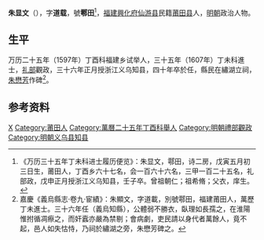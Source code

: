 '''朱显文'''（{{bd|1578年||1612年||}}），字'''道载'''，號'''鄠田'''<ref>《万历三十五年丁未科进士履历便览》：朱显文，鄠田，诗二房，戊寅五月初三日生，莆田人，丁酉乡六十七名，会一百六十六名，三甲一百二十五名，礼部政，戊申正月授浙江义乌知县，壬子卒。曾祖朝仁；祖希脩；父衣，庠生。</ref>，[[福建|福建]][[興化府|興化府]][[仙游县|仙游县]]民籍[[莆田县|莆田县]]人，[[明朝|明朝]]政治人物。

== 生平 ==
万历二十五年（1597年）丁酉科福建乡试举人，三十五年（1607年）丁未科進士，[[礼部|礼部]]觀政，三十六年正月授浙江义乌知县，四十年卒於任，縣民在繡湖立祠，[[朱懋芳|朱懋芳]]作碑<ref>嘉慶《義烏縣志·卷九·宦績》：朱顯文，字道載，別號鄠田，福建莆田人，萬歷丁未進士。三十六年任（義烏知縣），公體弱不勝衣，臥理如長孺之，在淮陽惟拊循凋瘵之，而奸蠧亦嚴為禁剔；會病劇，吏民請以身代者萬餘人，竟不起，邑人如失怙恃，乃祠於繡湖之旁，朱懋芳碑之。</ref>。

==参考资料==
{{reflist}}

{{start box}}
{{s-off}}
{{s-before|[[周廷侍|周廷侍]]}}
{{s-title|明朝義烏縣知縣|1608年－1610年}}
{{s-after|[[王道成_(萬曆舉人)|王道成]]}}
{{end box}}

{{萬曆三十五年丁未科殿試金榜}}

{{Authority control}}

{{DEFAULTSORT:}}
[[Category:朱姓|X]]
[[Category:莆田人|Category:莆田人]]
[[Category:萬曆二十五年丁酉科舉人|Category:萬曆二十五年丁酉科舉人]]
[[Category:明朝禮部觀政|Category:明朝禮部觀政]]
[[Category:明朝义乌县知县|Category:明朝义乌县知县]]


{{明朝人物小作品}}